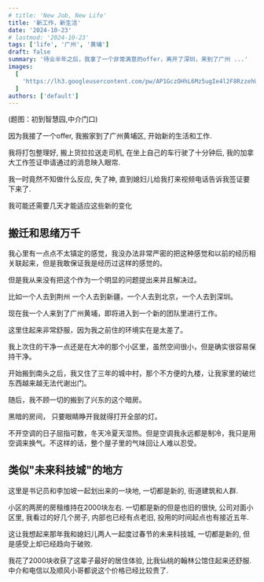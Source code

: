 ```yaml
---
# title: 'New Job, New Life'
title: '新工作，新生活'
date: '2024-10-23'
# lastmod: '2024-10-23'
tags: ['life', '广州', '黄埔']
draft: false
summary: '待业半年之后，我拿了一个非常满意的offer，离开了深圳，来到了广州 ...'
images:
  [
    'https://lh3.googleusercontent.com/pw/AP1GczOHhL6Mz5ugIe4l2F8RzzehUy0O8fN4Xs6UQAMqjS6KViq2ldITx4Z2zwlF9z21C0FU6V-A6m10lKDcU8r6K2reONnm5GJZsqeR4ZOJw0l-lRevl7DJiJnyvVExPJgSLIJ9moesJw9nyMCNS3CcFKQm=w1920-h1080-s-no-gm?authuser=0',
  ]
authors: ['default']
---
```


(题图：初到智慧园,中介门口)

因为我接了一个offer, 我搬家到了广州黄埔区, 开始新的生活和工作.

我将打包整理好, 搬上货拉拉送走司机, 在坐上自己的车行驶了十分钟后, 我的加拿大工作签证申请通过的消息映入眼帘.

我一时竟然不知做什么反应, 失了神, 直到媳妇儿给我打来视频电话告诉我签证要下来了.

我可能还需要几天才能适应这些新的变化

## 搬迁和思绪万千

我心里有一点点不太镇定的感觉，我没办法非常严密的把这种感觉和以前的经历相关联起来，但是我敢保证我是经历过这样的感觉的。

但是我从来没有把这个作为一个明显的问题提出来并且解决过。

比如一个人去到荆州 一个人去到新疆，一个人去到北京，一个人去到深圳。

现在我一个人来到了广州黄埔，即将进入到一个新的团队里进行工作。

这里住起来非常舒服，因为我之前住的环境实在是太差了。

我上次住的干净一点还是在大冲的那个小区里，虽然空间很小，但是确实很容易保持干净。

开始搬到南头之后，我又住了三年的城中村，那个不方便的九楼，让我家里的破烂东西越来越无法代谢出门。

随后，我不顾一切的搬到了兴东的这个暗房。

黑暗的房间， 只要眼睛睁开我就得打开全部的灯。

不开空调的日子屈指可数，冬天冷夏天湿热。但是空调我永远都是制冷，我只是用空调来换气。不这样的话，整个屋子里的气味回让人难以忍受。

## 类似"未来科技城"的地方

这里是书记员和李加坡一起划出来的一块地, 一切都是新的, 街道建筑和人群.

小区的两房的房租维持在2000块左右. 一切都是新的但是也旧的很快, 公司对面小区里, 我看过的好几个房子, 内部也已经有点老旧, 投用的时间起点也有接近五年.

这让我想起来那年我和媳妇儿两人一起度过春节的未来科技城, 一切都是新的, 但是感受上却已经趋向于破败.

我花了2000块收获了这辈子最好的居住体验, 比我仙桃的翰林公馆住起来还舒服. 中介和电信以及顺风小哥都说这个价格已经比较贵了.
